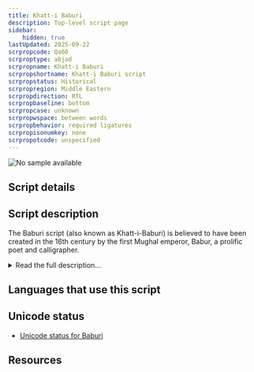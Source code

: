```yaml
---
title: Khatt-i Baburi
description: Top-level script page
sidebar:
    hidden: true
lastUpdated: 2025-09-22
scrpropcode: Qa60
scrproptype: abjad
scrpropname: Khatt-i Baburi
scrpropshortname: Khatt-i Baburi script
scrpropstatus: Historical
scrpropregion: Middle Eastern
scrpropdirection: RTL
scrpropbaseline: bottom
scrpropcase: unknown
scrpropwspace: between words
scrpropbehavior: required ligatures
scrpropisonumkey: none
scrpropotcode: unspecified
---
```



![No sample available](../images/nosample.png)



## Script details

<ScriptDetails />

## Script description

The Baburi script (also known as Khatt-i-Baburi) is believed to have been created in the 16th century by the first Mughal emperor, Babur, a prolific  poet and calligrapher.

<details>
<summary>Read the full description...</summary>His personal journal, originally written in Turkish, states that he devised the script around the time that he captured Kabul in 1504. Historians writing shortly after that period (Nizamuddin Ahmad, Bada’uni) claim that Babur used his script to transcribe a copy of the Koran, which he sent as an offering to Mecca, but that by the time Babur’s grandson, Akbar, was in power the script was not being used. 

It is thought that there may actually be two separate Baburi scripts, but more investigation is needed to determine whether that is the case. Some sources label some writing as ‘Baburi’ script and some as ‘Mashhad’, but in other sources both types of writing are mixed within a text and subsumed under the name ‘Baburi’. For now it is being treated as a single script.

The Baburi script is written from right to left. It is thought that it may be a cipher of the Arabic script, and charts of the script indicate a one-to-one correspondence with the Arabic character repertoire. The script is written with 29 characters, one of which is a ligature.

_This script is not currently recognized by [ISO 15924](http://www.unicode.org/iso15924/), but is included in ScriptSource for research purposes. If you have any information on this script, please add the information to the site. Your contributions can be a great help in refining and expanding the ISO 15924 standard._
</details>

## Languages that use this script

<WsList script='Qa60' wsMax='5' />

## Unicode status

- [Unicode status for Baburi](/scrlang/unicode/z-baburi-unicode)


## Resources

<ScriptResources detailSummary='seemore' />

